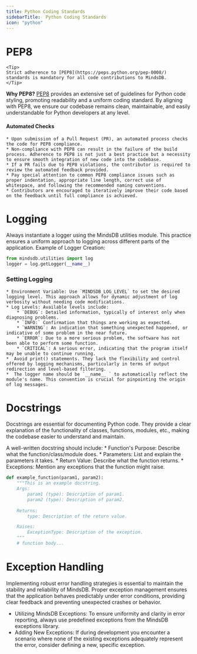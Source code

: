 ```yaml
---
title: Python Coding Standards
sidebarTitle:  Python Coding Standards
icon: "python"
---
```


# PEP8 
    <Tip>
    Strict adherence to [PEP8](https://peps.python.org/pep-0008/) standards is mandatory for all code contributions to MindsDB.
    </Tip>

**Why PEP8?** 
[PEP8](https://peps.python.org/pep-0008/) provides an extensive set of guidelines for Python code styling, promoting readability and a uniform coding standard. By aligning with PEP8, we ensure our codebase remains clean, maintainable, and easily understandable for Python developers at any level.

#### Automated Checks

    * Upon submission of a Pull Request (PR), an automated process checks the code for PEP8 compliance.
    * Non-compliance with PEP8 can result in the failure of the build process. Adherence to PEP8 is not just a best practice but a necessity to ensure smooth integration of new code into the codebase.
    * If a PR fails due to PEP8 violations, the contributor is required to review the automated feedback provided.
    * Pay special attention to common PEP8 compliance issues such as proper indentation, appropriate line length, correct use of whitespace, and following the recommended naming conventions.
    * Contributors are encouraged to iteratively improve their code based on the feedback until full compliance is achieved.


# Logging

Always instantiate a logger using the MindsDB utilities module. This practice ensures a uniform approach to logging across different parts of the application.
Example of Logger Creation:


```python
from mindsdb.utilities import log
logger = log.getLogger(__name__)
```
### Setting Logging 

    * Environment Variable: Use `MINDSDB_LOG_LEVEL` to set the desired logging level. This approach allows for dynamic adjustment of log verbosity without needing code modifications.
    * Log Levels: Available levels include:
        * `DEBUG`: Detailed information, typically of interest only when diagnosing problems.
        * `INFO:` Confirmation that things are working as expected.
        * `WARNING`: An indication that something unexpected happened, or indicative of some problem in the near future.
        * `ERROR`: Due to a more serious problem, the software has not been able to perform some function.
        * `CRITICAL`: A serious error, indicating that the program itself may be unable to continue running.
    *  Avoid print() statements. They lack the flexibility and control offered by logging mechanisms, particularly in terms of output redirection and level-based filtering.
    *  The logger name should be `__name__ ` to automatically reflect the module's name. This convention is crucial for pinpointing the origin of log messages.

# Docstrings

 Docstrings are essential for documenting Python code. They provide a clear explanation of the functionality of classes, functions, modules, etc., making the codebase easier to understand and maintain. 

 A well-written docstring should include:
    * Function's Purpose: Describe what the function/class/module does.
    * Parameters: List and explain the parameters it takes.
    * Return Value: Describe what the function returns.
    * Exceptions: Mention any exceptions that the function might raise.

```python
def example_function(param1, param2):
    """This is an example docstring.
    Args:
        param1 (type): Description of param1.
        param2 (type): Description of param2.
    
    Returns:
        type: Description of the return value.

    Raises:
        ExceptionType: Description of the exception.
    """
    # function body...
```

# Exception Handling 

Implementing robust error handling strategies is essential to maintain the stability and reliability of MindsDB. Proper exception management ensures that the application behaves predictably under error conditions, providing clear feedback and preventing unexpected crashes or behavior.

* Utilizing MindsDB Exceptions: To ensure uniformity and clarity in error reporting, always use predefined exceptions from the MindsDB exceptions library.
* Adding New Exceptions: If during development you encounter a scenario where none of the existing exceptions adequately represent the error, consider defining a new, specific exception.